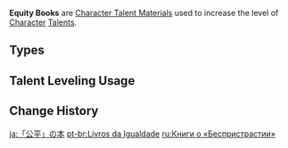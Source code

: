 {{Terminology Infobox
|image        = <gallery>
Item Teachings of Equity.png|Teachings
Item Guide to Equity.png|Guide
Item Philosophies of Equity.png|Philosophies
</gallery>
|type         = Item Groups
|type2        = Character Talent Materials
|type3        = Talent Books
|type4        = Talent Book Groups
|day1         = Monday
|day2         = Thursday
|day3         = Sunday
|source1      = Pale Forgotten Glory
}}
'''Equity Books''' are [[Character Talent Material]]s used to increase the level of [[Character]] [[Talents]].

==Types==
{{Material Quality
|2=Teachings of Equity
|3=Guide to Equity
|4=Philosophies of Equity
}}

==Talent Leveling Usage==
{{Talent Leveling Usage|item=Teachings of Equity|item2=Guide to Equity|item3=Philosophies of Equity|or=yes}}

==Change History==
{{Change History|4.0}}
[[Category:Equity Books| ]]

[[ja:「公平」の本]]
[[pt-br:Livros da Igualdade]]
[[ru:Книги о «Беспристрастии»]]
